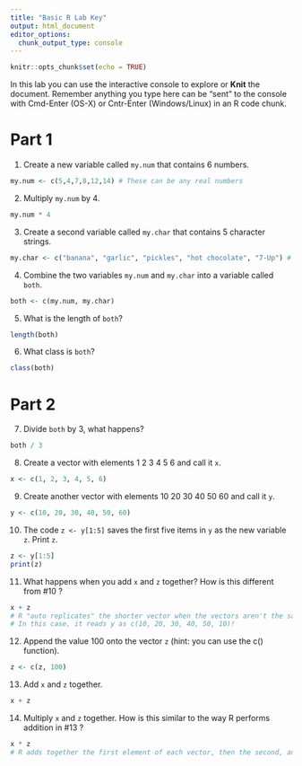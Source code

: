 ```yaml
---
title: "Basic R Lab Key"
output: html_document
editor_options: 
  chunk_output_type: console
---
```


```r
knitr::opts_chunk$set(echo = TRUE)
```



In this lab you can use the interactive console to explore or **Knit** the document. 
Remember anything you type here can be "sent" to the console with Cmd-Enter (OS-X) or Cntr-Enter (Windows/Linux) in an R code chunk.


# Part 1

1. Create a new variable called `my.num` that contains 6 numbers.
```r
my.num <- c(5,4,7,8,12,14) # These can be any real numbers
```


2. Multiply `my.num` by 4.
```r
my.num * 4 
```


3. Create a second variable called `my.char` that contains 5 character strings.
```r
my.char <- c("banana", "garlic", "pickles", "hot chocolate", "7-Up") # Again,these can be anything
```


4. Combine the two variables `my.num` and `my.char` into a variable called `both`.
```r
both <- c(my.num, my.char)
```


5. What is the length of `both`?
```r
length(both)
```


6. What class is `both`?
```r
class(both)
```


# Part 2

7. Divide `both` by 3, what happens?
```r
both / 3
```


8. Create a vector with elements 1 2 3 4 5 6 and call it `x`.
```r
x <- c(1, 2, 3, 4, 5, 6)
```


9. Create another vector with elements 10 20 30 40 50 60 and call it `y`.
```r
y <- c(10, 20, 30, 40, 50, 60)
```


10. The code `z <- y[1:5]` saves the first five items in `y` as the new variable `z`. Print `z`.
```r
z <- y[1:5]
print(z)
```


11. What happens when you add `x` and `z` together? How is this different from #10 ?
```r
x + z
# R "auto replicates" the shorter vector when the vectors aren't the same length - this is not what we want!
# In this case, it reads y as c(10, 20, 30, 40, 50, 10)!
```


12. Append the value 100 onto the vector `z` (hint: you can use the c() function).
```r
z <- c(z, 100)
```


13. Add `x` and `z` together.
```r
x + z
```


14. Multiply `x` and `z` together. How is this similar to the way R performs addition in #13 ?
```r
x * z
# R adds together the first element of each vector, then the second, and so on. This order also applies when multiplying!
```
